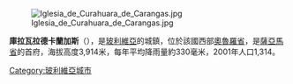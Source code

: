 [[Image:Iglesia_de_Curahuara_de_Carangas.jpg|right]]

'''庫拉瓦拉德卡蘭加斯'''（{{lang-es|Curahuara de Carangas}}），是[[玻利維亞|玻利維亞]]的城鎮，位於該國西部[[奧魯羅省|奧魯羅省]]，是[[薩亞馬省|薩亞馬省]]的首府，海拔高度3,914米，每年平均降雨量約330毫米，2001年人口1,314。

{{coord|17|52|S|68|26|W|display=title|region:BO_type:city_source:GNS-enwiki}}

{{Bolivia-geo-stub}}
[[Category:玻利維亞城市|Category:玻利維亞城市]]